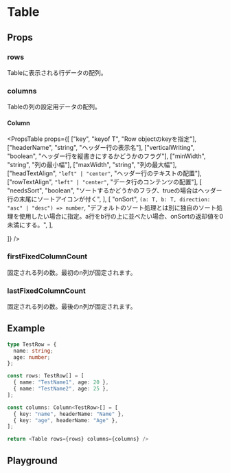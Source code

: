 
<Meta of={TableStories} />

# Table

## Props

### rows

Tableに表示される行データの配列。

### columns

Tableの列の設定用データの配列。

#### Column

<PropsTable
  props={[
    ["key", "keyof T", "Row objectのkeyを指定"],
    ["headerName", "string", "ヘッダー行の表示名"],
    ["verticalWriting", "boolean", "ヘッダー行を縦書きにするかどうかのフラグ"],
    ["minWidth", "string", "列の最小幅"],
    ["maxWidth", "string", "列の最大幅"],
    ["headTextAlign", `"left" | "center"`, "ヘッダー行のテキストの配置"],
    ["rowTextAlign", `"left" | "center"`, "データ行のコンテンツの配置"],
    [
      "needsSort",
      "boolean",
      "ソートするかどうかのフラグ、trueの場合はヘッダー行の末尾にソートアイコンが付く",
    ],
    [
      "onSort",
      `(a: T, b: T, direction: "asc" | "desc") => number`,
      "デフォルトのソート処理とは別に独自のソート処理を使用したい場合に指定。a行をb行の上に並べたい場合、onSortの返却値を0未満にする。",
    ],

]}
/>

### firstFixedColumnCount

固定される列の数。最初のn列が固定されます。

### lastFixedColumnCount

固定される列の数。最後のn列が固定されます。

## Example

```typescript
type TestRow = {
  name: string;
  age: number;
};

const rows: TestRow[] = [
  { name: "TestName1", age: 20 },
  { name: "TestName2", age: 25 },
];

const columns: Column<TestRow>[] = [
  { key: "name", headerName: "Name" },
  { key: "age", headerName: "Age" },
];

return <Table rows={rows} columns={columns} />
```

## Playground

<Story />
<Controls />
